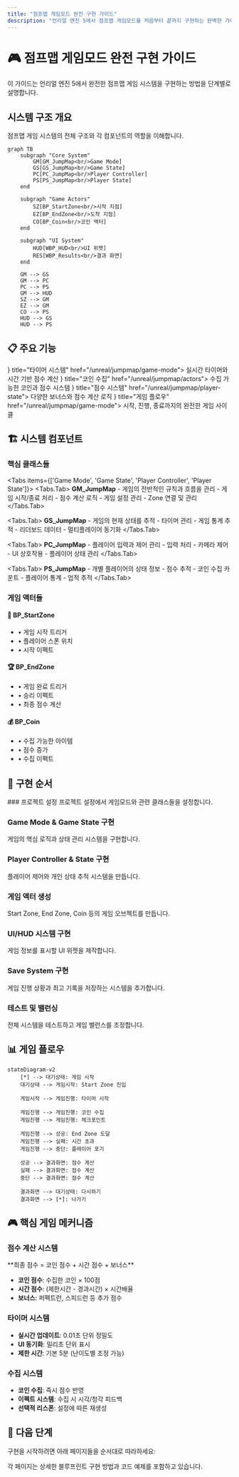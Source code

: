 ```yaml
---
title: "점프맵 게임모드 완전 구현 가이드"
description: "언리얼 엔진 5에서 점프맵 게임모드를 처음부터 끝까지 구현하는 완벽한 가이드"
---
```



# 🎮 점프맵 게임모드 완전 구현 가이드

<Callout type="info" emoji="🎯">
이 가이드는 언리얼 엔진 5에서 완전한 점프맵 게임 시스템을 구현하는 방법을 단계별로 설명합니다.
</Callout>

## 시스템 구조 개요

점프맵 게임 시스템의 전체 구조와 각 컴포넌트의 역할을 이해합니다.

```mermaid
graph TB
    subgraph "Core System"
        GM[GM_JumpMap<br/>Game Mode]
        GS[GS_JumpMap<br/>Game State]
        PC[PC_JumpMap<br/>Player Controller]
        PS[PS_JumpMap<br/>Player State]
    end
    
    subgraph "Game Actors"
        SZ[BP_StartZone<br/>시작 지점]
        EZ[BP_EndZone<br/>도착 지점]
        CO[BP_Coin<br/>코인 액터]
    end
    
    subgraph "UI System"
        HUD[WBP_HUD<br/>UI 위젯]
        RES[WBP_Results<br/>결과 화면]
    end
    
    GM --> GS
    GM --> PC
    PC --> PS
    GM --> HUD
    SZ --> GM
    EZ --> GM
    CO --> PS
    HUD --> GS
    HUD --> PS
```

## 📋 주요 기능

<Cards>
  <Card icon={<Timer className="w-4 h-4" />} title="타이머 시스템" href="/unreal/jumpmap/game-mode">
    실시간 타이머와 시간 기반 점수 계산
  </Card>
  <Card icon={<Coins className="w-4 h-4" />} title="코인 수집" href="/unreal/jumpmap/actors">
    수집 가능한 코인과 점수 시스템
  </Card>
  <Card icon={<Trophy className="w-4 h-4" />} title="점수 시스템" href="/unreal/jumpmap/player-state">
    다양한 보너스와 점수 계산 로직
  </Card>
  <Card icon={<Gamepad2 className="w-4 h-4" />} title="게임 플로우" href="/unreal/jumpmap/game-mode">
    시작, 진행, 종료까지의 완전한 게임 사이클
  </Card>
</Cards>

## 🏗️ 시스템 컴포넌트

### 핵심 클래스들

<Tabs items={['Game Mode', 'Game State', 'Player Controller', 'Player State']}>
  <Tabs.Tab>
    **GM_JumpMap** - 게임의 전반적인 규칙과 흐름을 관리
    - 게임 시작/종료 처리
    - 점수 계산 로직
    - 게임 설정 관리
    - Zone 연결 및 관리
  </Tabs.Tab>
  
  <Tabs.Tab>
    **GS_JumpMap** - 게임의 현재 상태를 추적
    - 타이머 관리
    - 게임 통계 추적
    - 리더보드 데이터
    - 멀티플레이어 동기화
  </Tabs.Tab>
  
  <Tabs.Tab>
    **PC_JumpMap** - 플레이어 입력과 제어 관리
    - 입력 처리
    - 카메라 제어
    - UI 상호작용
    - 플레이어 상태 관리
  </Tabs.Tab>
  
  <Tabs.Tab>
    **PS_JumpMap** - 개별 플레이어의 상태 정보
    - 점수 추적
    - 코인 수집 카운트
    - 플레이어 통계
    - 업적 추적
  </Tabs.Tab>
</Tabs>

### 게임 액터들

<div className="grid grid-cols-1 md:grid-cols-3 gap-4 mt-6">
  <div className="border rounded-lg p-4">
    <h4 className="font-bold mb-2">🚀 BP_StartZone</h4>
    <ul className="text-sm space-y-1">
      <li>• 게임 시작 트리거</li>
      <li>• 플레이어 스폰 위치</li>
      <li>• 시작 이펙트</li>
    </ul>
  </div>
  
  <div className="border rounded-lg p-4">
    <h4 className="font-bold mb-2">🏆 BP_EndZone</h4>
    <ul className="text-sm space-y-1">
      <li>• 게임 완료 트리거</li>
      <li>• 승리 이펙트</li>
      <li>• 최종 점수 계산</li>
    </ul>
  </div>
  
  <div className="border rounded-lg p-4">
    <h4 className="font-bold mb-2">💰 BP_Coin</h4>
    <ul className="text-sm space-y-1">
      <li>• 수집 가능한 아이템</li>
      <li>• 점수 증가</li>
      <li>• 수집 이펙트</li>
    </ul>
  </div>
</div>

## 🎯 구현 순서

<Steps>
### 프로젝트 설정
프로젝트 설정에서 게임모드와 관련 클래스들을 설정합니다.

### Game Mode & Game State 구현
게임의 핵심 로직과 상태 관리 시스템을 구현합니다.

### Player Controller & State 구현
플레이어 제어와 개인 상태 추적 시스템을 만듭니다.

### 게임 액터 생성
Start Zone, End Zone, Coin 등의 게임 오브젝트를 만듭니다.

### UI/HUD 시스템 구현
게임 정보를 표시할 UI 위젯을 제작합니다.

### Save System 구현
게임 진행 상황과 최고 기록을 저장하는 시스템을 추가합니다.

### 테스트 및 밸런싱
전체 시스템을 테스트하고 게임 밸런스를 조정합니다.
</Steps>

## 📊 게임 플로우

```mermaid
stateDiagram-v2
    [*] --> 대기상태: 게임 시작
    대기상태 --> 게임시작: Start Zone 진입
    
    게임시작 --> 게임진행: 타이머 시작
    
    게임진행 --> 게임진행: 코인 수집
    게임진행 --> 게임진행: 체크포인트
    
    게임진행 --> 성공: End Zone 도달
    게임진행 --> 실패: 시간 초과
    게임진행 --> 중단: 플레이어 포기
    
    성공 --> 결과화면: 점수 계산
    실패 --> 결과화면: 점수 계산
    중단 --> 결과화면: 점수 계산
    
    결과화면 --> 대기상태: 다시하기
    결과화면 --> [*]: 나가기
```

## 🎮 핵심 게임 메커니즘

### 점수 계산 시스템

<Callout type="default" emoji="📐">
**최종 점수 = 코인 점수 + 시간 점수 + 보너스**

- **코인 점수**: 수집한 코인 × 100점
- **시간 점수**: (제한시간 - 경과시간) × 시간배율
- **보너스**: 퍼펙트런, 스피드런 등 추가 점수
</Callout>

### 타이머 시스템

- **실시간 업데이트**: 0.01초 단위 정밀도
- **UI 동기화**: 밀리초 단위 표시
- **제한 시간**: 기본 5분 (난이도별 조정 가능)

### 수집 시스템

- **코인 수집**: 즉시 점수 반영
- **이펙트 시스템**: 수집 시 시각/청각 피드백
- **선택적 리스폰**: 설정에 따른 재생성

## 🚀 다음 단계

구현을 시작하려면 아래 페이지들을 순서대로 따라하세요:

<div className="grid grid-cols-1 md:grid-cols-2 gap-4 mt-6">
  <LinkCard
    title="Game Mode & Game State 구현"
    description="게임의 핵심 로직과 상태 관리 시스템"
    href="/unreal/jumpmap/game-mode"
  />
  <LinkCard
    title="Player Controller & State 구현"
    description="플레이어 제어와 개인 상태 추적 시스템"
    href="/unreal/jumpmap/player-state"
  />
  <LinkCard
    title="게임 액터 구현 (Zones & Coins)"
    description="Start Zone, End Zone, Coin 액터 구현"
    href="/unreal/jumpmap/actors"
  />
  <LinkCard
    title="UI/HUD 시스템 구현"
    description="게임 정보 표시와 사용자 인터페이스"
    href="/unreal/jumpmap/ui-system"
  />
  <LinkCard
    title="Save System & 추가 기능"
    description="저장 시스템, 리더보드, 파워업 등"
    href="/unreal/jumpmap/advanced"
  />
</div>

<Callout type="success" emoji="✨">
각 페이지는 상세한 블루프린트 구현 방법과 코드 예제를 포함하고 있습니다.
</Callout>